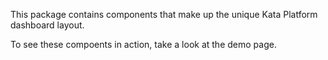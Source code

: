 
This package contains components that make up the unique Kata Platform dashboard layout.

To see these compoents in action, take a look at the <Link to="/demo">demo page</Link>.
